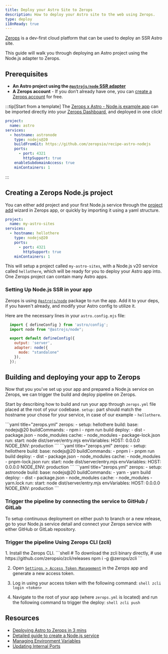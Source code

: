```yaml
---
title: Deploy your Astro Site to Zerops
description: How to deploy your Astro site to the web using Zerops.
type: deploy
i18nReady: true
---
```


[Zerops](https://zerops.io/) is a dev-first cloud platform that can be used to deploy an SSR Astro site.

This guide will walk you through deploying an Astro project using the Node.js adapter to Zerops.

## Prerequisites

- **An Astro project using the [`@astrojs/node` SSR adapter](/en/guides/integrations-guide/node/)** 
- **A Zerops account** - If you don’t already have one, you can [create a Zerops account](https://zerops.io/) for free.

:::tip[Start from a template]
The [Zerops x Astro - Node.js example app](https://github.com/zeropsio/recipe-astro-nodejs) can be imported directly into your [Zerops Dashboard](https://app.zerops.io/dashboard/projects), and deployed in one click!

```yaml
project:
  name: astro
services:
  - hostname: astronode
    type: nodejs@20
    buildFromGit: https://github.com/zeropsio/recipe-astro-nodejs
    ports:
      - port: 4321
        httpSupport: true
    enableSubdomainAccess: true
    minContainers: 1
```
:::

## Creating a Zerops Node.js project

You can either add project and your first Node.js service through the [project add](https://app.zerops.io/dashboard/project-add) wizard in Zerops app, or quickly by importing it using a yaml structure.

```yaml
project:
  name: my-astro-sites
services:
  - hostname: hellothere
    type: nodejs@20
    ports:
      - port: 4321
        httpSupport: true
    minContainers: 1
```

This will setup a project called `my-astro-sites`, with a Node.js v20 service called `hellothere`, which will be ready for you to deploy your Astro app into. One Zerops project can contain many Astro apps.

### Setting Up Node.js SSR in your app
Zerops is using [`@astrojs/node`](/en/guides/integrations-guide/node/) package to run the app. Add it to your deps, if you haven't already, and modify your Astro config to utilize it.

Here are the necessary lines in your `astro.config.mjs` file:
```js title="astro.config.mjs"
  import { defineConfig } from 'astro/config';
  import node from "@astrojs/node";

  export default defineConfig({
    output: 'server',
    adapter: node({
      mode: "standalone"
    }),
  });
```

## Building and deploying your app to Zerops

Now that you you've set up your app and prepared a Node.js service on Zerops, we can trigger the build and deploy pipeline on Zerops.

Start by describing how to build and run your app through `zerops.yml` file placed at the root of your codebase. `setup:` part should match the hostname your chose for your service, in case of our example - `hellothere`.

  <PackageManagerTabs>
    <Fragment slot="npm">
    ```yaml title="zerops.yml"
      zerops:
        - setup: hellothere
          build:
            base: nodejs@20
            buildCommands:
              - npm i
              - npm run build
            deploy:
              - dist
              - package.json
              - node_modules
            cache:
              - node_modules
              - package-lock.json
          run:
            start: node dist/server/entry.mjs
          envVariables:
            HOST: 0.0.0.0
            NODE_ENV: production
    ```
    </Fragment>
    <Fragment slot="pnpm">
    ```yaml title="zerops.yml"
      zerops:
        - setup: hellothere
          build:
            base: nodejs@20
            buildCommands:
              - pnpm i
              - pnpm run build
            deploy:
              - dist
              - package.json
              - node_modules
            cache:
              - node_modules
              - pnpm-lock.json
          run:
            start: node dist/server/entry.mjs
          envVariables:
            HOST: 0.0.0.0
            NODE_ENV: production
    ```
    </Fragment>
    <Fragment slot="yarn">
    ```yaml title="zerops.yml"
      zerops:
        - setup: astronode
          build:
            base: nodejs@20
            buildCommands:
              - yarn
              - yarn build
            deploy:
              - dist
              - package.json
              - node_modules
            cache:
              - node_modules
              - yarn.lock
          run:
            start: node dist/server/entry.mjs
          envVariables:
            HOST: 0.0.0.0
            NODE_ENV: production
    ```
    </Fragment>
  </PackageManagerTabs>

### Trigger the pipeline by connecting the service to GitHub / GitLab
To setup continuous deployment on either push to branch or a new release, go to your Node.js service detail and connect your Zerops service with either GitHub or GitLab repository.


### Trigger the pipeline Using Zerops CLI (zcli)

<Steps>
1. Install the Zerops CLI.
		```shell
		# To download the zcli binary directly,
		# use https://github.com/zeropsio/zcli/releases
		npm i -g @zerops/zcli
		```

2. Open [`Settings > Access Token Management`](https://app.zerops.io/settings/token-management) in the Zerops app and generate a new access token.

3. Log in using your access token with the following command:
		```shell
		zcli login <token>
		```

4. Navigate to the root of your app (where `zerops.yml` is located) and run the following command to trigger the deploy:
		```shell
		zcli push
		```
</Steps>

## Resources

- [Deploying Astro to Zerops in 3 mins](https://medium.com/@arjun.js/how-to-deploy-astro-to-zerops-4230816a62b4)
- [Detailed guide to create a Node.js service](https://docs.zerops.io/nodejs/how-to/create)
- [Managing Environment Variables](https://docs.zerops.io/nodejs/how-to/env-variables)
- [Updating Internal Ports](https://docs.zerops.io/nodejs/how-to/ports)
